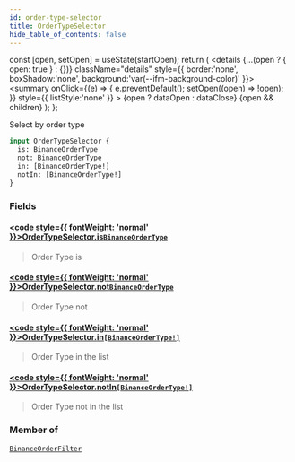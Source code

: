 ```yaml
---
id: order-type-selector
title: OrderTypeSelector
hide_table_of_contents: false
---
```







  const [open, setOpen] = useState(startOpen);
  return (
    <details {...(open ? { open: true } : {})} className="details" style={{ border:'none', boxShadow:'none', background:'var(--ifm-background-color)' }}>
      <summary
        onClick={(e) => {
          e.preventDefault();
          setOpen((open) => !open);
        }}
        style={{ listStyle:'none' }}
      >
      {open ? dataOpen : dataClose}
      </summary>
      {open && children}
    </details>
  );
};








Select by order type


```graphql
input OrderTypeSelector {
  is: BinanceOrderType
  not: BinanceOrderType
  in: [BinanceOrderType!]
  notIn: [BinanceOrderType!]
}
```




### Fields

#### [<code style={{ fontWeight: 'normal' }}>OrderTypeSelector.<b>is</b></code>](#)<Bullet />[`BinanceOrderType`](/docs/graphql-reference/enums/binance-order-type) <Badge class="badge badge--secondary" text="enum"/> 
> 
> 
> Order Type is
> 

#### [<code style={{ fontWeight: 'normal' }}>OrderTypeSelector.<b>not</b></code>](#)<Bullet />[`BinanceOrderType`](/docs/graphql-reference/enums/binance-order-type) <Badge class="badge badge--secondary" text="enum"/> 
> 
> 
> Order Type not
> 

#### [<code style={{ fontWeight: 'normal' }}>OrderTypeSelector.<b>in</b></code>](#)<Bullet />[`[BinanceOrderType!]`](/docs/graphql-reference/enums/binance-order-type) <Badge class="badge badge--secondary" text="list"/> <Badge class="badge badge--secondary" text="enum"/> 
> 
> 
> Order Type in the list
> 

#### [<code style={{ fontWeight: 'normal' }}>OrderTypeSelector.<b>notIn</b></code>](#)<Bullet />[`[BinanceOrderType!]`](/docs/graphql-reference/enums/binance-order-type) <Badge class="badge badge--secondary" text="list"/> <Badge class="badge badge--secondary" text="enum"/> 
> 
> 
> Order Type not in the list
> 



### Member of

[`BinanceOrderFilter`](/docs/graphql-reference/inputs/binance-order-filter)  <Badge class="secondary" text="input"/>

